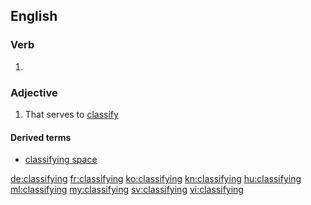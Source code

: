 ==English==

===Verb===
{{head|en}}

# {{present participle of|classify|lang=en}}

===Adjective===
{{en-adj}}

# That serves to [[classify]]

====Derived terms====
* [[classifying space]]

[[de:classifying]]
[[fr:classifying]]
[[ko:classifying]]
[[kn:classifying]]
[[hu:classifying]]
[[ml:classifying]]
[[my:classifying]]
[[sv:classifying]]
[[vi:classifying]]